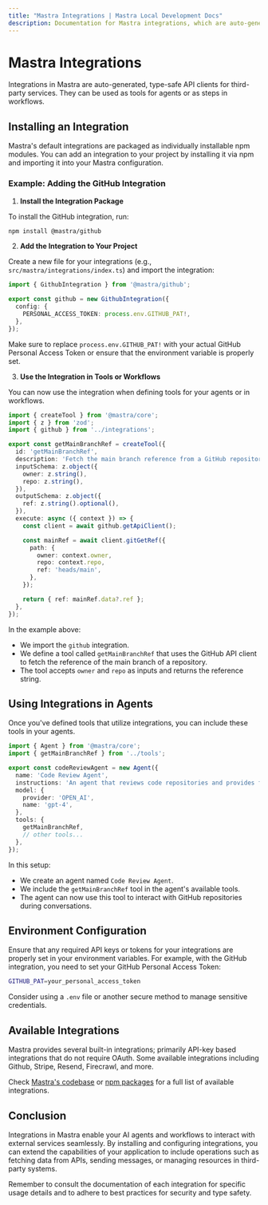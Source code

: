 ```yaml
---
title: "Mastra Integrations | Mastra Local Development Docs"
description: Documentation for Mastra integrations, which are auto-generated, type-safe API clients for third-party services.
---
```


# Mastra Integrations

Integrations in Mastra are auto-generated, type-safe API clients for third-party services. They can be used as tools for agents or as steps in workflows.

## Installing an Integration

Mastra's default integrations are packaged as individually installable npm modules. You can add an integration to your project by installing it via npm and importing it into your Mastra configuration.

### Example: Adding the GitHub Integration

1. **Install the Integration Package**

To install the GitHub integration, run:

```bash
npm install @mastra/github
```

2. **Add the Integration to Your Project**

Create a new file for your integrations (e.g., `src/mastra/integrations/index.ts`) and import the integration:

```typescript filename="src/mastra/integrations/index.ts" showLineNumbers copy
import { GithubIntegration } from '@mastra/github';

export const github = new GithubIntegration({
  config: {
    PERSONAL_ACCESS_TOKEN: process.env.GITHUB_PAT!,
  },
});
```

Make sure to replace `process.env.GITHUB_PAT!` with your actual GitHub Personal Access Token or ensure that the environment variable is properly set.

3. **Use the Integration in Tools or Workflows**

You can now use the integration when defining tools for your agents or in workflows.

```typescript filename="src/mastra/tools/index.ts" showLineNumbers copy
import { createTool } from '@mastra/core';
import { z } from 'zod';
import { github } from '../integrations';

export const getMainBranchRef = createTool({
  id: 'getMainBranchRef',
  description: 'Fetch the main branch reference from a GitHub repository',
  inputSchema: z.object({
    owner: z.string(),
    repo: z.string(),
  }),
  outputSchema: z.object({
    ref: z.string().optional(),
  }),
  execute: async ({ context }) => {
    const client = await github.getApiClient();

    const mainRef = await client.gitGetRef({
      path: {
        owner: context.owner,
        repo: context.repo,
        ref: 'heads/main',
      },
    });

    return { ref: mainRef.data?.ref };
  },
});
```

In the example above:

- We import the `github` integration.
- We define a tool called `getMainBranchRef` that uses the GitHub API client to fetch the reference of the main branch of a repository.
- The tool accepts `owner` and `repo` as inputs and returns the reference string.

## Using Integrations in Agents

Once you've defined tools that utilize integrations, you can include these tools in your agents.

```typescript filename="src/mastra/agents/index.ts" showLineNumbers copy
import { Agent } from '@mastra/core';
import { getMainBranchRef } from '../tools';

export const codeReviewAgent = new Agent({
  name: 'Code Review Agent',
  instructions: 'An agent that reviews code repositories and provides feedback.',
  model: {
    provider: 'OPEN_AI',
    name: 'gpt-4',
  },
  tools: {
    getMainBranchRef,
    // other tools...
  },
});
```

In this setup:

- We create an agent named `Code Review Agent`.
- We include the `getMainBranchRef` tool in the agent's available tools.
- The agent can now use this tool to interact with GitHub repositories during conversations.

## Environment Configuration

Ensure that any required API keys or tokens for your integrations are properly set in your environment variables. For example, with the GitHub integration, you need to set your GitHub Personal Access Token:

```bash
GITHUB_PAT=your_personal_access_token
```

Consider using a `.env` file or another secure method to manage sensitive credentials.

## Available Integrations

Mastra provides several built-in integrations; primarily API-key based integrations that do not require OAuth. Some available integrations including Github, Stripe, Resend, Firecrawl, and more.

Check [Mastra's codebase](https://github.com/mastra-ai/mastra/tree/main/integrations) or [npm packages](https://www.npmjs.com/settings/mastra/packages) for a full list of available integrations.

## Conclusion

Integrations in Mastra enable your AI agents and workflows to interact with external services seamlessly. By installing and configuring integrations, you can extend the capabilities of your application to include operations such as fetching data from APIs, sending messages, or managing resources in third-party systems.

Remember to consult the documentation of each integration for specific usage details and to adhere to best practices for security and type safety.
